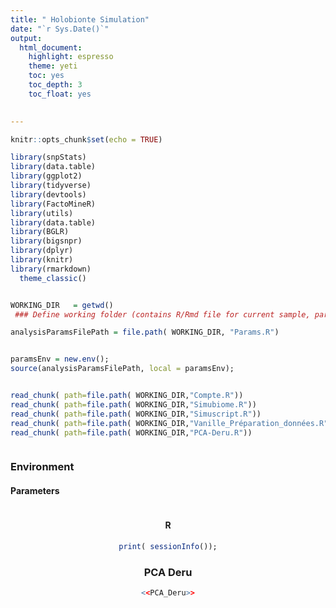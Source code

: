 ```yaml
---
title: " Holobionte Simulation"
date: "`r Sys.Date()`"
output:
  html_document:
    highlight: espresso
    theme: yeti
    toc: yes
    toc_depth: 3
    toc_float: yes

  
---
```


```r
knitr::opts_chunk$set(echo = TRUE)
```

```r


library(snpStats)
library(data.table)
library(ggplot2)
library(tidyverse)
library(devtools)
library(FactoMineR)
library(utils)
library(data.table)
library(BGLR)
library(bigsnpr)
library(dplyr)
library(knitr)
library(rmarkdown)
  theme_classic()



```

[//]: # "Load the various chunks in the various files"
```r
WORKING_DIR   = getwd()
 ### Define working folder (contains R/Rmd file for current sample, parent contains global project files)

analysisParamsFilePath = file.path( WORKING_DIR, "Params.R")


paramsEnv = new.env();
source(analysisParamsFilePath, local = paramsEnv);


read_chunk( path=file.path( WORKING_DIR,"Compte.R"))
read_chunk( path=file.path( WORKING_DIR,"Simubiome.R"))
read_chunk( path=file.path( WORKING_DIR,"Simuscript.R"))
read_chunk( path=file.path( WORKING_DIR,"Vanille_Préparation_données.R"))
read_chunk( path=file.path( WORKING_DIR,"PCA-Deru.R"))



```



### Environment  {.tabset}

#### Parameters 

<center>
```r

```



#### R

```r
print( sessionInfo());
```


### PCA Deru {.tabset}

```r

<<PCA_Deru>>

```

